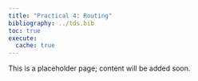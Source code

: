 ```yaml
---
title: "Practical 4: Routing"
bibliography: ../tds.bib
toc: true
execute: 
  cache: true
---
```

This is a placeholder page; content will be added soon.


